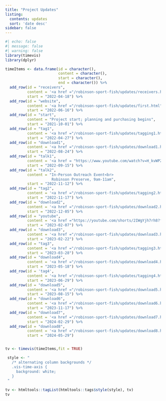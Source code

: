 ```yaml
---
title: "Project Updates"
listing:
  contents: updates
  sort: 'date desc'
sidebar: false
---
```


```r
#| echo: false
#| message: false
#| warning: false
library(timevis)
library(dplyr)

timeItems <- data.frame(id = character(),
                        content = character(),
                        start = character(),
                        end = character()) %>%
  add_row(id = "receivers", 
          content = '<a href ="/robinson-sport-fish/updates/receivers.html">Receivers Deployed</a>', 
          start = "2022-04-18") %>%
  add_row(id = "website", 
          content = '<a href ="/robinson-sport-fish/updates/first.html">Website Deployed</a>', 
          start = "2022-06-16") %>%
  add_row(id = "start", 
          content = "Project start; planning and purchasing begins", 
          start = "2021-10-01") %>%
  add_row(id = "tag1", 
          content = '<a href ="/robinson-sport-fish/updates/tagging1.html">22 fish tagged</a>', 
          start = "2022-04-27") %>%
  add_row(id = "download1",
          content = '<a href ="/robinson-sport-fish/updates/download1.html">First data download</a>',
          start = "2022-08-24") %>%
  add_row(id = "talk1",
          content = '<a href = "https://www.youtube.com/watch?v=H_kvWPZzJ7Y">Virtual Outreach Event</a>',
          start = "2022-09-15") %>%
  add_row(id = "talk2",
          content = "In-Person Outreach Event<br>
                     Robinson Preserve, 9am-11am",
          start = "2022-11-12") %>%
  add_row(id = "tag2",
          content = '<a href ="/robinson-sport-fish/updates/tagging2.html">4 fish tagged</a>',
          start = "2022-11-17") %>%
  add_row(id = "download2",
          content = '<a href ="/robinson-sport-fish/updates/download2.html">Second data download</a>',
          start = "2022-12-05") %>%
  add_row(id = "youtube",
          content = '<a href ="https://youtube.com/shorts/2IWgYjh7rh8?feature=share">Youtube Short published</a>',
          start = "2023-02-07") %>%
  add_row(id = "download3",
          content = '<a href ="/robinson-sport-fish/updates/download3.html">Third data download</a>',
          start = "2023-02-22") %>%
  add_row(id = "tag3",
          content = '<a href ="/robinson-sport-fish/updates/tagging3.html">15 fish tagged</a>',
          start = "2023-03-28") %>%
  add_row(id = "download4",
          content = '<a href ="/robinson-sport-fish/updates/download4.html">Fourth data download</a>',
          start = "2023-05-18") %>%
  add_row(id = 'tag4',
          content = '<a href ="/robinson-sport-fish/updates/tagging4.html">9 fish tagged</a>',
          start = "2023-06-29") %>%
  add_row(id = "download5",
          content = '<a href ="/robinson-sport-fish/updates/download5.html">Fifth data download</a>',
          start = "2023-08-15") %>%
  add_row(id = "download6",
          content = '<a href ="/robinson-sport-fish/updates/download6.html">Sixth data download</a>',
          start = "2023-11-17") %>%
  add_row(id = "download7",
          content = '<a href ="/robinson-sport-fish/updates/download7.html">Seventh data download</a>',
          start = "2024-02-29") %>%
  add_row(id = "download8",
          content = '<a href ="/robinson-sport-fish/updates/download8.html">Eighth data download</a>',
          start = "2024-05-29")


tv <- timevis(timeItems,fit = TRUE)

 style <- "
   /* alternating column backgrounds */
   .vis-time-axis {
     background: white;
   }
 "
 
tv <- htmltools::tagList(htmltools::tags$style(style), tv)
tv



```
